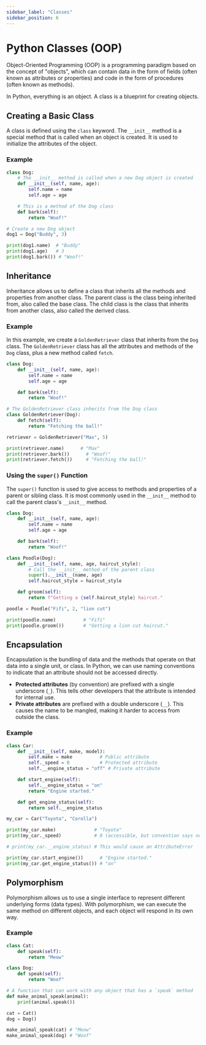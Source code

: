 ```yaml
---
sidebar_label: "Classes"
sidebar_position: 6
---
```


# Python Classes (OOP)

Object-Oriented Programming (OOP) is a programming paradigm based on the concept of "objects", which can contain data in the form of fields (often known as attributes or properties) and code in the form of procedures (often known as methods).

In Python, everything is an object. A class is a blueprint for creating objects.

## Creating a Basic Class

A class is defined using the `class` keyword. The `__init__` method is a special method that is called when an object is created. It is used to initialize the attributes of the object.

### Example

```python
class Dog:
    # The __init__ method is called when a new Dog object is created
    def __init__(self, name, age):
        self.name = name
        self.age = age

    # This is a method of the Dog class
    def bark(self):
        return "Woof!"

# Create a new Dog object
dog1 = Dog("Buddy", 3)

print(dog1.name)  # "Buddy"
print(dog1.age)   # 3
print(dog1.bark()) # "Woof!"
```

## Inheritance

Inheritance allows us to define a class that inherits all the methods and properties from another class. The parent class is the class being inherited from, also called the base class. The child class is the class that inherits from another class, also called the derived class.

### Example

In this example, we create a `GoldenRetriever` class that inherits from the `Dog` class. The `GoldenRetriever` class has all the attributes and methods of the `Dog` class, plus a new method called `fetch`.

```python
class Dog:
    def __init__(self, name, age):
        self.name = name
        self.age = age

    def bark(self):
        return "Woof!"

# The GoldenRetriever class inherits from the Dog class
class GoldenRetriever(Dog):
    def fetch(self):
        return "Fetching the ball!"

retriever = GoldenRetriever("Max", 5)

print(retriever.name)      # "Max"
print(retriever.bark())      # "Woof!"
print(retriever.fetch())     # "Fetching the ball!"
```

### Using the `super()` Function

The `super()` function is used to give access to methods and properties of a parent or sibling class. It is most commonly used in the `__init__` method to call the parent class's `__init__` method.

```python
class Dog:
    def __init__(self, name, age):
        self.name = name
        self.age = age

    def bark(self):
        return "Woof!"

class Poodle(Dog):
    def __init__(self, name, age, haircut_style):
        # Call the __init__ method of the parent class
        super().__init__(name, age)
        self.haircut_style = haircut_style

    def groom(self):
        return f"Getting a {self.haircut_style} haircut."

poodle = Poodle("Fifi", 2, "lion cut")

print(poodle.name)          # "Fifi"
print(poodle.groom())       # "Getting a lion cut haircut."
```

## Encapsulation

Encapsulation is the bundling of data and the methods that operate on that data into a single unit, or class. In Python, we can use naming conventions to indicate that an attribute should not be accessed directly.

-   **Protected attributes** (by convention) are prefixed with a single underscore (`_`). This tells other developers that the attribute is intended for internal use.
-   **Private attributes** are prefixed with a double underscore (`__`). This causes the name to be mangled, making it harder to access from outside the class.

### Example

```python
class Car:
    def __init__(self, make, model):
        self.make = make          # Public attribute
        self._speed = 0           # Protected attribute
        self.__engine_status = "off" # Private attribute

    def start_engine(self):
        self.__engine_status = "on"
        return "Engine started."

    def get_engine_status(self):
        return self.__engine_status

my_car = Car("Toyota", "Corolla")

print(my_car.make)              # "Toyota"
print(my_car._speed)            # 0 (accessible, but convention says not to)

# print(my_car.__engine_status) # This would cause an AttributeError

print(my_car.start_engine())      # "Engine started."
print(my_car.get_engine_status()) # "on"
```

## Polymorphism

Polymorphism allows us to use a single interface to represent different underlying forms (data types). With polymorphism, we can execute the same method on different objects, and each object will respond in its own way.

### Example

```python
class Cat:
    def speak(self):
        return "Meow"

class Dog:
    def speak(self):
        return "Woof"

# A function that can work with any object that has a `speak` method
def make_animal_speak(animal):
    print(animal.speak())

cat = Cat()
dog = Dog()

make_animal_speak(cat) # "Meow"
make_animal_speak(dog) # "Woof"
```

